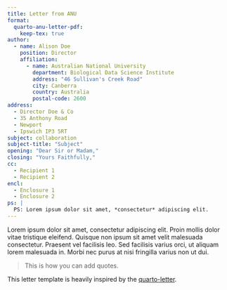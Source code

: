 ```yaml
---
title: Letter from ANU
format:
  quarto-anu-letter-pdf: 
    keep-tex: true
author:
  - name: Alison Doe
    position: Director
    affiliation:
      - name: Australian National University
        department: Biological Data Science Institute
        address: "46 Sullivan's Creek Road"  
        city: Canberra
        country: Australia
        postal-code: 2600
address:
  - Director Doe & Co
  - 35 Anthony Road
  - Newport
  - Ipswich IP3 5RT
subject: collaboration
subject-title: "Subject"
opening: "Dear Sir or Madam,"
closing: "Yours Faithfully,"
cc:
  - Recipient 1
  - Recipient 2
encl:
  - Enclosure 1
  - Enclosure 2
ps: |
  PS: Lorem ipsum dolor sit amet, *consectetur* adipiscing elit.
---
```


Lorem ipsum dolor sit amet, consectetur adipiscing elit. Proin mollis dolor vitae tristique eleifend. Quisque non ipsum sit amet velit malesuada consectetur. Praesent vel facilisis leo. Sed facilisis varius orci, ut aliquam lorem malesuada in. Morbi nec purus at nisi fringilla varius non ut dui. 

> This is how you can add quotes.


This letter template is heavily inspired by the [quarto-letter](https://github.com/mcanouil/quarto-letter).
